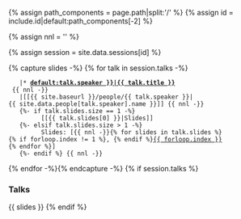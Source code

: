 {% assign path_components = page.path|split:'/' %}
{% assign id = include.id|default:path_components[-2] %}

{% assign nnl = '' %}

{% assign session = site.data.sessions[id] %}

{% capture slides -%}
{% for talk in session.talks -%}
    |* '''[[{{ talk.id|default:talk.speaker }}|{{ talk.title }}]]''' <br/> {{ nnl -}} 
    |[[{{ site.baseurl }}/people/{{ talk.speaker }}|{{ site.data.people[talk.speaker].name }}]] {{ nnl -}}
    {%- if talk.slides.size == 1 -%} 
        &nbsp; [[{{ talk.slides[0] }}|Slides]] 
    {%- elsif talk.slides.size > 1 -%} 
        &nbsp; Slides: &#91;{{ nnl -}}{% for slides in talk.slides %}{% if forloop.index != 1 %}, {% endif %}[[{{ slides }}|{{ forloop.index }}]]{% endfor %}&#93;
    {%- endif %} {{ nnl -}}
{% endfor -%}{% endcapture -%}
{% if session.talks %}
=== Talks ===
{{ slides }}
{% endif %}
